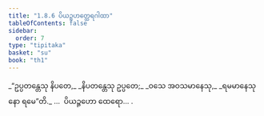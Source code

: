 ```yaml
---
title: "1.8.6 ပိယဉ္ဇဟတ္ထေရဂါထာ"
tableOfContents: false
sidebar:
  order: 7
type: "tipitaka"
basket: "su"
book: "th1"
---
```



<DynamicBreadcrumb />

<Division number="76" book="th1">

<Paragraph number="171" type="verses" book="th1">
_“ဥပ္ပတန္တေသု နိပတေ,_  
_နိပတန္တေသု ဥပ္ပတေ;_  
_ဝသေ အဝသမာနေသု,_  
_ရမမာနေသု နော ရမေ”တိ._  


</Paragraph>
</Division>

<Paragraph number="172" type="center" book="th1">
…  ပိယဉ္ဇဟော ထေရော… .
</Paragraph>